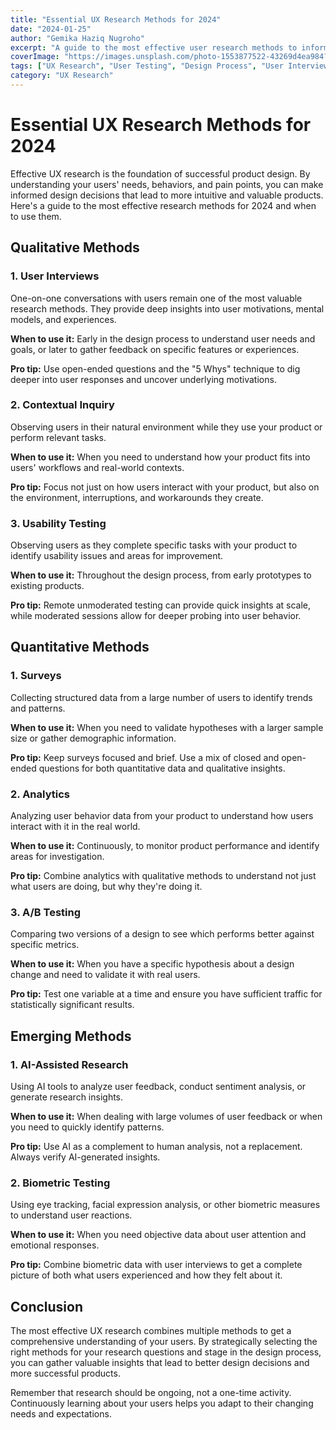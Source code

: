 ```yaml
---
title: "Essential UX Research Methods for 2024"
date: "2024-01-25"
author: "Gemika Haziq Nugroho"
excerpt: "A guide to the most effective user research methods to inform your design decisions and create better products."
coverImage: "https://images.unsplash.com/photo-1553877522-43269d4ea984?ixlib=rb-4.0.3&ixid=MnwxMjA3fDB8MHxwaG90by1wYWdlfHx8fGVufDB8fHx8&auto=format&fit=crop&w=1000&q=80"
tags: ["UX Research", "User Testing", "Design Process", "User Interviews"]
category: "UX Research"
---
```


# Essential UX Research Methods for 2024

Effective UX research is the foundation of successful product design. By understanding your users' needs, behaviors, and pain points, you can make informed design decisions that lead to more intuitive and valuable products. Here's a guide to the most effective research methods for 2024 and when to use them.

## Qualitative Methods

### 1. User Interviews

One-on-one conversations with users remain one of the most valuable research methods. They provide deep insights into user motivations, mental models, and experiences.

**When to use it:** Early in the design process to understand user needs and goals, or later to gather feedback on specific features or experiences.

**Pro tip:** Use open-ended questions and the "5 Whys" technique to dig deeper into user responses and uncover underlying motivations.

### 2. Contextual Inquiry

Observing users in their natural environment while they use your product or perform relevant tasks.

**When to use it:** When you need to understand how your product fits into users' workflows and real-world contexts.

**Pro tip:** Focus not just on how users interact with your product, but also on the environment, interruptions, and workarounds they create.

### 3. Usability Testing

Observing users as they complete specific tasks with your product to identify usability issues and areas for improvement.

**When to use it:** Throughout the design process, from early prototypes to existing products.

**Pro tip:** Remote unmoderated testing can provide quick insights at scale, while moderated sessions allow for deeper probing into user behavior.

## Quantitative Methods

### 1. Surveys

Collecting structured data from a large number of users to identify trends and patterns.

**When to use it:** When you need to validate hypotheses with a larger sample size or gather demographic information.

**Pro tip:** Keep surveys focused and brief. Use a mix of closed and open-ended questions for both quantitative data and qualitative insights.

### 2. Analytics

Analyzing user behavior data from your product to understand how users interact with it in the real world.

**When to use it:** Continuously, to monitor product performance and identify areas for investigation.

**Pro tip:** Combine analytics with qualitative methods to understand not just what users are doing, but why they're doing it.

### 3. A/B Testing

Comparing two versions of a design to see which performs better against specific metrics.

**When to use it:** When you have a specific hypothesis about a design change and need to validate it with real users.

**Pro tip:** Test one variable at a time and ensure you have sufficient traffic for statistically significant results.

## Emerging Methods

### 1. AI-Assisted Research

Using AI tools to analyze user feedback, conduct sentiment analysis, or generate research insights.

**When to use it:** When dealing with large volumes of user feedback or when you need to quickly identify patterns.

**Pro tip:** Use AI as a complement to human analysis, not a replacement. Always verify AI-generated insights.

### 2. Biometric Testing

Using eye tracking, facial expression analysis, or other biometric measures to understand user reactions.

**When to use it:** When you need objective data about user attention and emotional responses.

**Pro tip:** Combine biometric data with user interviews to get a complete picture of both what users experienced and how they felt about it.

## Conclusion

The most effective UX research combines multiple methods to get a comprehensive understanding of your users. By strategically selecting the right methods for your research questions and stage in the design process, you can gather valuable insights that lead to better design decisions and more successful products.

Remember that research should be ongoing, not a one-time activity. Continuously learning about your users helps you adapt to their changing needs and expectations.
